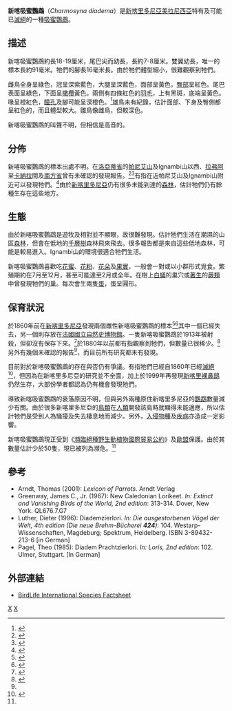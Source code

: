 {{Speciesbox
| taxon = Charmosyna diadema
| image = Charmosyna diadema.jpg
| status = PE
| status_system = iucn3.1
| status_ref = <ref name=IUCN>{{IUCN2006|assessors=BirdLife International|year=2004|id=4570|title=Charmosyna diadema|downloaded=29 August 2006}}</ref>
| binomial_authority = ([[Jules_Verreaux|Verreaux]] & [[Marc_Athanese_Parfait_Oeillet_Des_Murs|Des Murs]], 1860)
| synonyms =
* ''Psitteuteles diadema''
}}

'''新喀吸蜜鸚鵡'''（''Charmosyna diadema''）是[[新喀里多尼亞|新喀里多尼亞]][[美拉尼西亞|美拉尼西亞]]特有及可能已[[滅絕|滅絕]]的一種[[吸蜜鸚鵡|吸蜜鸚鵡]]。

==描述==
新喀吸蜜鸚鵡約長18-19厘米，尾巴尖而幼長，長約7-8厘米。雙翼幼長，唯一的標本長約91毫米。牠們的腳長16毫米長。由於牠們體型細小，很難觀察到牠們。

雌鳥全身呈綠色，冠呈深紫藍色，大腿呈深藍色，面部呈黃色，[[臀部|臀部]]呈紅色。尾巴表面呈綠色，下面呈[[橄欖|橄欖]]黃色。兩側有四條紅色的[[羽毛|羽毛]]，上有黑斑，底端呈黃色。喙呈橙紅色，[[瞳孔|瞳孔]]及腳可能呈深橙色。<ref>{{Cite journal en|author=Verreaux, Jules & Des Murs, Marc Athanese Parfait Oeillet|year=1860|title=Description of ''Charmosyna diadema''|journal=Revue et magazin de Zoologie|volume=2|issue=12|pages=360|language=fr}}</ref>雄鳥未有紀錄，估計面部、下身及臀側都呈紅色的，而且體型較大。雛鳥像雌鳥，但較深色。

新喀吸蜜鸚鵡的叫聲不明，但相信是高音的。

==分佈==
新喀吸蜜鸚鵡的標本出處不明。在[[洛亞蒂省|洛亞蒂省]]的[[帕尼艾山|帕尼艾山]]及Ignambi山以西、[[拉弗阿|拉弗阿]]至[[卡納拉|卡納拉]]間及[[南方省|南方省]]曾有未確認的發現報告。<ref name=Stokes1980>{{Cite journal en|author=Stokes, T.|year=1980|title=Notes on landbirds of New Caledonia|url=https://archive.org/details/sim_emu_1980-10_80_4/page/199|journal=Emu|volume=80|pages=199-200}}</ref><ref name=ForshawCooper1989>{{Cite book en|author=Forshaw, Joseph M. & Cooper, William T.|year=1989|chapter=New Caledonian Lorikeet|title=Parrots of the World|edition=3rd edition|pages=105-6|publisher=Weldon|location=Willoughby, NSW}}</ref>有指在近帕尼艾山及Ignambi山附近可以發現牠們。<ref name=Bregulla1993>{{Cite journal en|author=Bregulla, H.|year=1993|title=Die Papageien Neukaledoniens|journal=Gefiederte Welt|volume=117|pages=310-3; 349-51; 381-4; 412-6|language=de}}</ref>由於[[新喀里多尼亞|新喀里多尼亞]]仍有很多未能到達的[[森林|森林]]，估計牠們仍有餘種生存在這些地方。

==生態==
由於新喀吸蜜鸚鵡是遊牧及相對並不顯眼，故很難發現。估計牠們生活在潮濕的山區[[森林|森林]]，但會在低地的[[千層樹|千層樹]]森林飛來飛去。很多報告都是來自這些低地森林，可能是較易進入。Ignambi山的環境很適合牠們生活。

新喀吸蜜鸚鵡喜歡吃[[花蜜|花蜜]]、[[花粉|花粉]]、[[花朵|花朵]]及[[果實|果實]]，一般會一對或以小群形式覓食。繁殖期約在7月至12月，甚至可能達至2月或全年。在樹上[[白蟻|白蟻]]的巢穴或[[著生植物|著生]]的[[蕨類|蕨類]]中曾發現牠們的巢。每次會生兩隻[[蛋|蛋]]，蛋呈圓形。

==保育狀況==
於1860年前在[[新喀里多尼亞|新喀里多尼亞]]發現兩個雌性新喀吸蜜鸚鵡的標本<ref name=BirdLife2000>{{Cite book en|author=BirdLife International|year=2000|chapter=New Caledonian Lorikeet|title=Threatened Birds of the World|url=https://archive.org/details/threatenedbirdso0000bird|pages=[https://archive.org/details/threatenedbirdso0000bird/page/240 240]|publisher=Lynx Editions and BirdLife International|location=Barcelona and Cambridge (UK)}}</ref><ref name=Berlioz1945>{{Cite journal en|author=Berlioz, Jacques|year=1945|title=Les Psittacides de la Nouvelle Calédonie et des Etablissements Français d'Oceanie|journal=L'Oiseau et la Revue Française d'Ornithologie|volume=15|pages=1-9|language=fr}}</ref>其中一個已經失去，另一個則存放在[[法國國立自然史博物館|法國國立自然史博物館]]。一隻新喀吸蜜鸚鵡於1913年被射殺，但卻沒有保存下來。<ref name=SarasinRoux1913>{{Cite book en|author=Sarasin, Fritz & Roux, Jean|year=1913|title=Nova Caledonia 1|publisher=Kreidels|location=Wiesbaden|language=de}}</ref>於1880年以前都有指觀察到牠們，但數量已很稀少。<ref name=Layard1882>{{Cite journal en|author=Layard, Edgar Leopold & Layard, E. L. C.|year=1882|title=Avifauna of New Caledonia|journal=Ibis|pages=493-546}}</ref>另外有幾個未確認的報告<ref name=ForshawCooper1989/>，而目前所有研究都未有發現。

目前對於新喀吸蜜鸚鵡的存在與否仍有爭議。有指牠們已經自1860年已經[[滅絕|滅絕]]<ref name=King1981>{{Cite book en|author=King, W. B.|year=1981|title=Endangered Birds of the World: The ICPB Bird Red Data Book|pages=P.8.2|publisher=Smithsonian Institute Press & International Council for Bird Preservation|location=Washington DC}}</ref>，但因為在新喀里多尼亞的研究並不全面，加上於1999年再發現[[新喀里裸鼻鴟|新喀里裸鼻鴟]]仍然生存，大部份學者都認為仍有機會發現牠們。

導致新喀吸蜜鸚鵡的衰落原因不明，但與另外兩種原住新喀里多尼亞的[[鸚鵡|鸚鵡]]數量減少有關。由於很多新喀里多尼亞的[[鳥類|鳥類]]在[[人類|人類]]開發該島時就顯得未能適應，所以估計牠們是受到人為騷擾及失去棲息地而減少。另外，[[入侵物種|入侵物種]]及[[疾病|疾病]]亦造成一定影響。

新喀吸蜜鸚鵡現正受到《[[瀕臨絕種野生動植物國際貿易公約|瀕臨絕種野生動植物國際貿易公約]]》及[[歐盟|歐盟]]保護。由於其數量估計少於50隻，現已被列為瀕危。<ref name=IUCN/>

==參考==
{{reflist}}
* Arndt, Thomas (2001): ''Lexicon of Parrots''. Arndt Verlag
* Greenway, James C., Jr. (1967): New Caledonian Lorikeet. ''In: Extinct and Vanishing Birds of the World, 2nd edition'': 313-314. Dover, New York. QL676.7.G7
* Luther, Dieter (1996): Diademzierlori. ''In: Die ausgestorbenen Vögel der Welt, 4th edition (Die neue Brehm-Bücherei '''424''')'': 104. Westarp-Wissenschaften, Magdeburg; Spektrum, Heidelberg. ISBN 3-89432-213-6 [in German]
* Pagel, Theo (1985): Diadem Prachtzierlori. ''In: Loris, 2nd edition'': 102. Ulmer, Stuttgart. [In German]

==外部連結==
* [http://www.birdlife.org/datazone/species/index.html?action=SpcHTMDetails.asp&sid=1380&m=0 BirdLife International Species Factsheet] {{Wayback|url=http://www.birdlife.org/datazone/species/index.html?action=SpcHTMDetails.asp&sid=1380&m=0 |date=20090103074958 }}
{{Taxonbar|from=Q787162}}

[[Category:鹦鹉科|X]]
[[Category:1860年描述的鸟类|X]]